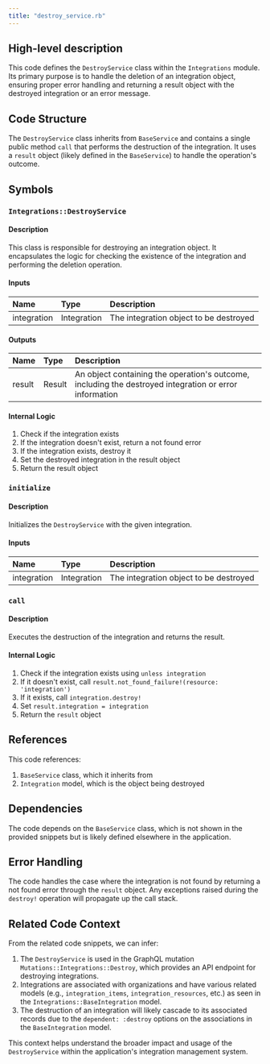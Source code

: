 ```yaml
---
title: "destroy_service.rb"
---
```


## High-level description
This code defines the `DestroyService` class within the `Integrations` module. Its primary purpose is to handle the deletion of an integration object, ensuring proper error handling and returning a result object with the destroyed integration or an error message.

## Code Structure
The `DestroyService` class inherits from `BaseService` and contains a single public method `call` that performs the destruction of the integration. It uses a `result` object (likely defined in the `BaseService`) to handle the operation's outcome.

## Symbols

### `Integrations::DestroyService`
#### Description
This class is responsible for destroying an integration object. It encapsulates the logic for checking the existence of the integration and performing the deletion operation.

#### Inputs
| Name | Type | Description |
|:-----|:-----|:------------|
| integration | Integration | The integration object to be destroyed |

#### Outputs
| Name | Type | Description |
|:-----|:-----|:------------|
| result | Result | An object containing the operation's outcome, including the destroyed integration or error information |

#### Internal Logic
1. Check if the integration exists
2. If the integration doesn't exist, return a not found error
3. If the integration exists, destroy it
4. Set the destroyed integration in the result object
5. Return the result object

### `initialize`
#### Description
Initializes the `DestroyService` with the given integration.

#### Inputs
| Name | Type | Description |
|:-----|:-----|:------------|
| integration | Integration | The integration object to be destroyed |

### `call`
#### Description
Executes the destruction of the integration and returns the result.

#### Internal Logic
1. Check if the integration exists using `unless integration`
2. If it doesn't exist, call `result.not_found_failure!(resource: 'integration')`
3. If it exists, call `integration.destroy!`
4. Set `result.integration = integration`
5. Return the `result` object

## References
This code references:
1. `BaseService` class, which it inherits from
2. `Integration` model, which is the object being destroyed

## Dependencies
The code depends on the `BaseService` class, which is not shown in the provided snippets but is likely defined elsewhere in the application.

## Error Handling
The code handles the case where the integration is not found by returning a not found error through the `result` object. Any exceptions raised during the `destroy!` operation will propagate up the call stack.

## Related Code Context
From the related code snippets, we can infer:

1. The `DestroyService` is used in the GraphQL mutation `Mutations::Integrations::Destroy`, which provides an API endpoint for destroying integrations.
2. Integrations are associated with organizations and have various related models (e.g., `integration_items`, `integration_resources`, etc.) as seen in the `Integrations::BaseIntegration` model.
3. The destruction of an integration will likely cascade to its associated records due to the `dependent: :destroy` options on the associations in the `BaseIntegration` model.

This context helps understand the broader impact and usage of the `DestroyService` within the application's integration management system.